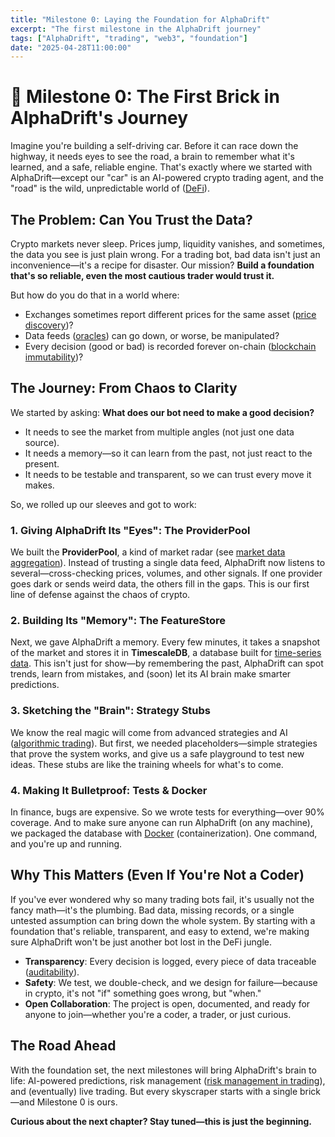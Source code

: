 ```yaml
---
title: "Milestone 0: Laying the Foundation for AlphaDrift"
excerpt: "The first milestone in the AlphaDrift journey"
tags: ["AlphaDrift", "trading", "web3", "foundation"]
date: "2025-04-28T11:00:00"
---
```


# 🚀 Milestone 0: The First Brick in AlphaDrift's Journey

Imagine you're building a self-driving car. Before it can race down the highway, it needs eyes to see the road, a brain to remember what it's learned, and a safe, reliable engine. That's exactly where we started with AlphaDrift—except our "car" is an AI-powered crypto trading agent, and the "road" is the wild, unpredictable world of ([DeFi](https://en.wikipedia.org/wiki/Decentralized_finance)).

## The Problem: Can You Trust the Data?

Crypto markets never sleep. Prices jump, liquidity vanishes, and sometimes, the data you see is just plain wrong. For a trading bot, bad data isn't just an inconvenience—it's a recipe for disaster. Our mission? **Build a foundation that's so reliable, even the most cautious trader would trust it.**

But how do you do that in a world where:
- Exchanges sometimes report different prices for the same asset ([price discovery](https://www.investopedia.com/terms/p/pricediscovery.asp))?
- Data feeds ([oracles](https://chain.link/education/blockchain-oracles)) can go down, or worse, be manipulated?
- Every decision (good or bad) is recorded forever on-chain ([blockchain immutability](https://www.investopedia.com/terms/b/blockchain.asp))?

## The Journey: From Chaos to Clarity

We started by asking: **What does our bot need to make a good decision?**

- It needs to see the market from multiple angles (not just one data source).
- It needs a memory—so it can learn from the past, not just react to the present.
- It needs to be testable and transparent, so we can trust every move it makes.

So, we rolled up our sleeves and got to work:

### 1. Giving AlphaDrift Its "Eyes": The ProviderPool

We built the **ProviderPool**, a kind of market radar (see [market data aggregation](https://www.investopedia.com/terms/m/market-data.asp)). Instead of trusting a single data feed, AlphaDrift now listens to several—cross-checking prices, volumes, and other signals. If one provider goes dark or sends weird data, the others fill in the gaps. This is our first line of defense against the chaos of crypto.

### 2. Building Its "Memory": The FeatureStore

Next, we gave AlphaDrift a memory. Every few minutes, it takes a snapshot of the market and stores it in **TimescaleDB**, a database built for [time-series data](https://en.wikipedia.org/wiki/Time_series_database). This isn't just for show—by remembering the past, AlphaDrift can spot trends, learn from mistakes, and (soon) let its AI brain make smarter predictions.

### 3. Sketching the "Brain": Strategy Stubs

We know the real magic will come from advanced strategies and AI ([algorithmic trading](https://www.investopedia.com/terms/a/algorithmictrading.asp)). But first, we needed placeholders—simple strategies that prove the system works, and give us a safe playground to test new ideas. These stubs are like the training wheels for what's to come.

### 4. Making It Bulletproof: Tests & Docker

In finance, bugs are expensive. So we wrote tests for everything—over 90% coverage. And to make sure anyone can run AlphaDrift (on any machine), we packaged the database with <a href="https://www.docker.com/resources/what-container/" target="_blank">Docker</a> (containerization). One command, and you're up and running.

## Why This Matters (Even If You're Not a Coder)

If you've ever wondered why so many trading bots fail, it's usually not the fancy math—it's the plumbing. Bad data, missing records, or a single untested assumption can bring down the whole system. By starting with a foundation that's reliable, transparent, and easy to extend, we're making sure AlphaDrift won't be just another bot lost in the DeFi jungle.

- **Transparency**: Every decision is logged, every piece of data traceable ([auditability](https://en.wikipedia.org/wiki/Audit_trail)).
- **Safety**: We test, we double-check, and we design for failure—because in crypto, it's not "if" something goes wrong, but "when."
- **Open Collaboration**: The project is open, documented, and ready for anyone to join—whether you're a coder, a trader, or just curious.

## The Road Ahead

With the foundation set, the next milestones will bring AlphaDrift's brain to life: AI-powered predictions, risk management ([risk management in trading](https://www.investopedia.com/terms/r/riskmanagement.asp)), and (eventually) live trading. But every skyscraper starts with a single brick—and Milestone 0 is ours.

**Curious about the next chapter? Stay tuned—this is just the beginning.**

